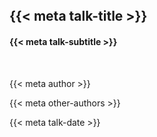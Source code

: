 ::: flex
::: w-0

:::
::: w-100

<br>
<br>
<br>
<br>
<br>

## {{< meta talk-title >}} {background-image="assets/website_bkg.png" background-position="top"}

<!---- {background-image="gfx/cover-art-1.svg" background-position="bottom"} --->

#### {{< meta talk-subtitle >}}

<br>


{{< meta author >}} 

{{< meta other-authors >}}

{{< meta talk-date >}}

:::
:::
